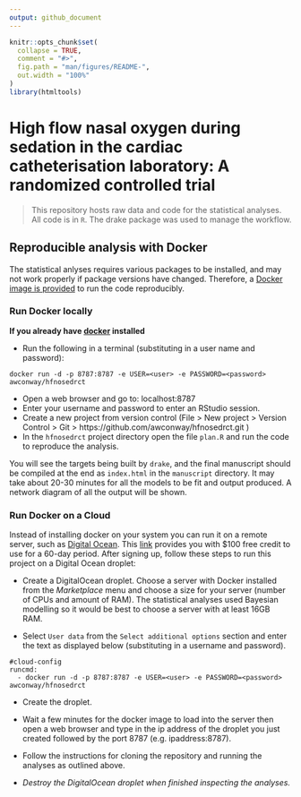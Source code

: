 ```yaml
---
output: github_document
---
```


<!-- README.md is generated from README.Rmd. Please edit that file -->

```r
knitr::opts_chunk$set(
  collapse = TRUE,
  comment = "#>",
  fig.path = "man/figures/README-",
  out.width = "100%"
)
library(htmltools)
```

# High flow nasal oxygen during sedation in the cardiac catheterisation laboratory: A randomized controlled trial

<!-- badges: start -->
<!-- badges: end -->

>This repository hosts raw data and code for the statistical analyses.  All code is in `R`. The drake package was used to manage the workflow.

## Reproducible analysis with Docker

The statistical anlyses requires various packages to be installed, and may not work properly if package versions have changed. Therefore, a [Docker image is provided](https://hub.docker.com/repository/docker/awconway/hfnosedrct) to run the code reproducibly.

### Run Docker locally

**If you already have [docker](https://docs.docker.com/install/) installed**

- Run the following in a terminal (substituting in a user name and password):

```
docker run -d -p 8787:8787 -e USER=<user> -e PASSWORD=<password> awconway/hfnosedrct
```

- Open a web browser and go to: localhost:8787
- Enter your username and password to enter an RStudio session.
- Create a new project from version control (File > New project > Version Control > Git > https://github.com/awconway/hfnosedrct.git )
- In the `hfnosedrct` project directory open the file `plan.R` and run the code to reproduce the analysis.

You will see the targets being built by `drake`, and the final manuscript should be compiled at the end as `index.html` in the `manuscript` directory. It may take about 20-30 minutes for all the models to be fit and output produced. A network diagram of all the output will be shown. 


### Run Docker on a Cloud

Instead of installing docker on your system you can run it on a remote server, such as [Digital Ocean](https://www.digitialocean.com). This [link](https://m.do.co/c/89cf8df06791) provides you with $100 free credit to use for a 60-day period. After signing up, follow these steps to run this project on a Digital Ocean droplet:

- Create a DigitalOcean droplet. Choose a server with Docker installed from the *Marketplace* menu and choose a size for your server (number of CPUs and amount of RAM). The statistical analyses used Bayesian modelling so it would be best to choose a server with at least 16GB RAM.

- Select `User data` from the `Select additional options` section and enter the text as displayed below (substituting in a username and password).

```
#cloud-config
runcmd:
  - docker run -d -p 8787:8787 -e USER=<user> -e PASSWORD=<password> awconway/hfnosedrct
```

- Create the droplet.

- Wait a few minutes for the docker image to load into the server then open a web browser and type in the ip address of the droplet you just created followed by the port 8787 (e.g. ipaddress:8787).

- Follow the instructions for cloning the repository and running the analyses as outlined above.

- *Destroy the DigitalOcean droplet when finished inspecting the analyses.*

